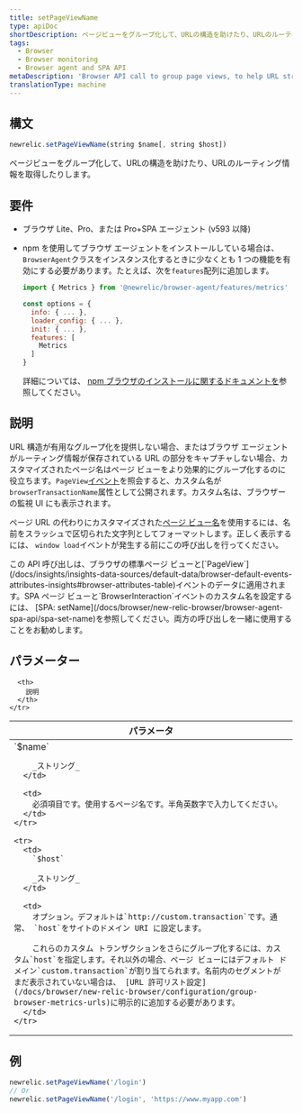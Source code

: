 ```yaml
---
title: setPageViewName
type: apiDoc
shortDescription: ページビューをグループ化して、URLの構造を助けたり、URLのルーティング情報を取得したりします。
tags:
  - Browser
  - Browser monitoring
  - Browser agent and SPA API
metaDescription: 'Browser API call to group page views, to help URL structure or help capture the URL''s routing information.'
translationType: machine
---
```


## 構文

```js
newrelic.setPageViewName(string $name[, string $host])
```

ページビューをグループ化して、URLの構造を助けたり、URLのルーティング情報を取得したりします。

## 要件

* ブラウザ Lite、Pro、または Pro+SPA エージェント (v593 以降)

* npm を使用してブラウザ エージェントをインストールしている場合は、 `BrowserAgent`クラスをインスタンス化するときに少なくとも 1 つの機能を有効にする必要があります。たとえば、次を`features`配列に追加します。

  ```js
  import { Metrics } from '@newrelic/browser-agent/features/metrics'

  const options = {
    info: { ... },
    loader_config: { ... },
    init: { ... },
    features: [
      Metrics
    ]
  }
  ```

  詳細については、 [npm ブラウザのインストールに関するドキュメントを](https://www.npmjs.com/package/@newrelic/browser-agent#new-relic-browser-agent)参照してください。

## 説明

URL 構造が有用なグループ化を提供しない場合、またはブラウザ エージェントがルーティング情報が保存されている URL の部分をキャプチャしない場合、カスタマイズされたページ名はページ ビューをより効果的にグループ化するのに役立ちます。`PageView`[イベント](/docs/using-new-relic/data/understand-data/new-relic-data-types#event-data)を照会すると、カスタム名が`browserTransactionName`属性として公開されます。カスタム名は、ブラウザーの監視 UI にも表示されます。

ページ URL の代わりにカスタマイズされた[ページ ビュー名](/docs/browser/new-relic-browser/additional-standard-features/page-views-insights-your-sites-popularity)を使用するには、名前をスラッシュで区切られた文字列としてフォーマットします。正しく表示するには、 `window load`イベントが発生する前にこの呼び出しを行ってください。

<Callout variant="tip">
  この API 呼び出しは、ブラウザの標準ページ ビューと[`PageView`](/docs/insights/insights-data-sources/default-data/browser-default-events-attributes-insights#browser-attributes-table)イベントのデータに適用されます。SPA ページ ビューと`BrowserInteraction`イベントのカスタム名を設定するには、 [SPA: setName](/docs/browser/new-relic-browser/browser-agent-spa-api/spa-set-name)を参照してください。両方の呼び出しを一緒に使用することをお勧めします。
</Callout>

## パラメーター

<table>
  <thead>
    <tr>
      <th width="25%">
        パラメータ
      </th>

      <th>
        説明
      </th>
    </tr>
  </thead>

  <tbody>
    <tr>
      <td>
        `$name`

        _ストリング_
      </td>

      <td>
        必須項目です。使用するページ名です。半角英数字で入力してください。
      </td>
    </tr>

    <tr>
      <td>
        `$host`

        _ストリング_
      </td>

      <td>
        オプション。デフォルトは`http://custom.transaction`です。通常、 `host`をサイトのドメイン URI に設定します。

        これらのカスタム トランザクションをさらにグループ化するには、カスタム`host`を指定します。それ以外の場合、ページ ビューにはデフォルト ドメイン`custom.transaction`が割り当てられます。名前内のセグメントがまだ表示されていない場合は、 [URL 許可リスト設定](/docs/browser/new-relic-browser/configuration/group-browser-metrics-urls)に明示的に追加する必要があります。
      </td>
    </tr>
  </tbody>
</table>

## 例

```js
newrelic.setPageViewName('/login')
// Or
newrelic.setPageViewName('/login', 'https://www.myapp.com')
```